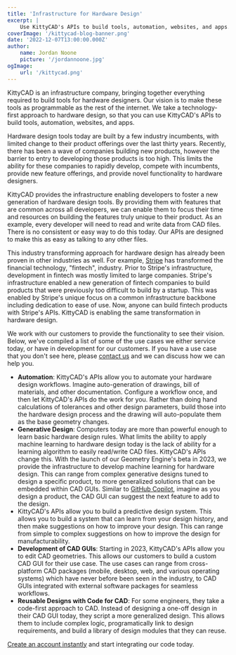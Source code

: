 ```yaml
---
title: 'Infrastructure for Hardware Design'
excerpt: |
    Use KittyCAD's APIs to build tools, automation, websites, and apps.
coverImage: '/kittycad-blog-banner.png'
date: '2022-12-07T13:00:00.000Z'
author:
    name: Jordan Noone
    picture: '/jordannoone.jpg'
ogImage:
    url: '/kittycad.png'
---
```


KittyCAD is an infrastructure company, bringing together everything required to build tools for hardware designers. Our vision is to make these tools as programmable as the rest of the internet. We take a technology-first approach to hardware design, so that you can use KittyCAD's APIs to build tools, automation, websites, and apps.

Hardware design tools today are built by a few industry incumbents, with limited change to their product offerings over the last thirty years. Recently, there has been a wave of companies building new products, however the barrier to entry to developing those products is too high. This limits the ability for these companies to rapidly develop, compete with incumbents, provide new feature offerings, and provide novel functionality to hardware designers.

KittyCAD provides the infrastructure enabling developers to foster a new generation of hardware design tools. By providing them with features that are common across all developers, we can enable them to focus their time and resources on building the features truly unique to their product. As an example, every developer will need to read and write data from CAD files. There is no consistent or easy way to do this today. Our APIs are designed to make this as easy as talking to any other files.

This industry transforming approach for hardware design has already been proven in other industries as well. For example, [Stripe](https://stripe.com/) has transformed the financial technology, "fintech", industry. Prior to Stripe's infrastructure, development in fintech was mostly limited to large companies. Stripe's infrastructure enabled a new generation of fintech companies to build products that were previously too difficult to build by a startup. This was enabled by Stripe's unique focus on a common infrastructure backbone including dedication to ease of use. Now, anyone can build fintech products with Stripe's APIs. KittyCAD is enabling the same transformation in hardware design.

We work with our customers to provide the functionality to see their vision. Below, we've compiled a list of some of the use cases we either service today, or have in development for our customers. If you have a use case that you don't see here, please [contact us](https://github.com/KittyCAD/support) and we can discuss how we can help you.

-   **Automation**: KittyCAD's APIs allow you to automate your hardware design workflows. Imagine auto-generation of drawings, bill of materials, and other documentation. Configure a workflow once, and then let KittyCAD's APIs do the work for you. Rather than doing hand calculations of tolerances and other design parameters, build those into the hardware design process and the drawing will auto-populate them as the base geometry changes.
-   **Generative Design**: Computers today are more than powerful enough to learn basic hardware design rules. What limits the ability to apply machine learning to hardware design today is the lack of ability for a learning algorithm to easily read/write CAD files. KittyCAD's APIs change this. With the launch of our Geometry Engine's beta in 2023, we provide the infrastructure to develop machine learning for hardware design. This can range from complex generative designs tuned to design a specific product, to more generalized solutions that can be embedded within CAD GUIs. Similar to [GitHub Copilot](https://github.com/features/copilot), imagine as you design a product, the CAD GUI can suggest the next feature to add to the design.
-   KittyCAD's APIs allow you to build a predictive design system. This allows you to build a system that can learn from your design history, and then make suggestions on how to improve your design. This can range from simple to complex suggestions on how to improve the design for manufacturability.
-   **Development of CAD GUIs**: Starting in 2023, KittyCAD's APIs allow you to edit CAD geometries. This allows our customers to build a custom CAD GUI for their use case. The use cases can range from cross-platform CAD packages (mobile, desktop, web, and various operating systems) which have never before been seen in the industry, to CAD GUIs integrated with external software packages for seamless workflows.
-   **Reusable Designs with Code for CAD**: For some engineers, they take a code-first approach to CAD. Instead of designing a one-off design in their CAD GUI today, they script a more generalized design. This allows them to include complex logic, programatically link to design requirements, and build a library of design modules that they can reuse.

[Create an account instantly](https://zoo.dev/account) and start integrating our code today.
